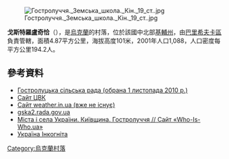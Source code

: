 [[Image:Гостролуччя._Земська_школа._Кін._19_ст..jpg|right]]

{{coord|50|25|16|N|31|16|42|E|scale:30000|display=title}}

'''戈斯特羅盧奇恰'''（{{lang-uk|Гостролуччя}}），是[[烏克蘭|烏克蘭]]的村落，位於該國中北部[[基輔州|基輔州]]，由[[巴里希夫卡區|巴里希夫卡區]]負責管轄，面積4.87平方公里，海拔高度101米，2001年人口1,088，人口密度每平方公里194.2人。

==參考資料==
*[https://web.archive.org/web/20160305072143/http://www.cvk.gov.ua/pls/vm2010/WM02815?PID112=61&PID102=890&PF7691=890&rej=0&pt00_t001f01=800&pxto=0 Гостролуцька сільська рада (обрана 1 листопада 2010 р.)]
*[https://web.archive.org/web/20160305020242/http://www.cvk.gov.ua/pls/vm2010/WM02814?PID112=61&PID102=890&PF7691=890&PT001F01=800&rej=0&pt00_t001f01=800 Сайт ЦВК]
*[http://weather.in.ua/ua/kievskaja/5739 Сайт weather.in.ua (вже не існує)] {{Wayback|url=http://weather.in.ua/ua/kievskaja/5739 |date=20170615232041 }}
* [http://gska2.rada.gov.ua/pls/z7502/A005?rdat1=11.04.2015&rf7571=14978 gska2.rada.gov.ua]{{dead link|date=2018年3月 |bot=InternetArchiveBot |fix-attempted=yes }}
* [http://who-is-who.ua/main/page/msukuivshuna11/308/539 Міста і села України. Київщина. Гостролуччя // Сайт «Who-Is-Who.ua»] {{Wayback|url=http://who-is-who.ua/main/page/msukuivshuna11/308/539 |date=20181120221033 }}
* [http://ukrainaincognita.com/print/78 Україна Інкогніта]{{dead link|date=2018年3月 |bot=InternetArchiveBot |fix-attempted=yes }}

{{Ukraine-geo-stub}}
[[Category:烏克蘭村落|Category:烏克蘭村落]]
